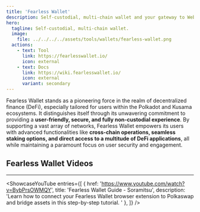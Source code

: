 ```yaml
---
title: 'Fearless Wallet'
description: Self-custodial, multi-chain wallet and your gateway to Web3 applications on Polkadot.
hero:
  tagline: Self-custodial, multi-chain wallet.
  image: 
    file: ../../../../assets/tools/wallets/fearless-wallet.png
  actions:
    - text: Tool
      link: https://fearlesswallet.io/
      icon: external
    - text: Docs
      link: https://wiki.fearlesswallet.io/
      icon: external
      variant: secondary
---
```



Fearless Wallet stands as a pioneering force in the realm of decentralized finance (DeFi), especially tailored for users within the Polkadot and Kusama ecosystems. It distinguishes itself through its unwavering commitment to providing a **user-friendly, secure, and fully non-custodial experience**.
By supporting a vast array of networks, Fearless Wallet empowers its users with advanced functionalities like **cross-chain operations, seamless staking options, and direct access to a multitude of DeFi applications**, all while maintaining a paramount focus on user security and engagement.

## Fearless Wallet Videos
------------
<ShowcaseYouTube
  entries={[
    {
      href: 'https://www.youtube.com/watch?v=BybPrsOWMQY',
      title: 'Fearless Wallet Guide - Soramitsu',
      description: 'Learn how to connect your Fearless Wallet browser extension to Polkaswap and bridge assets in this step-by-step tutorial. '
    },
  ]} />